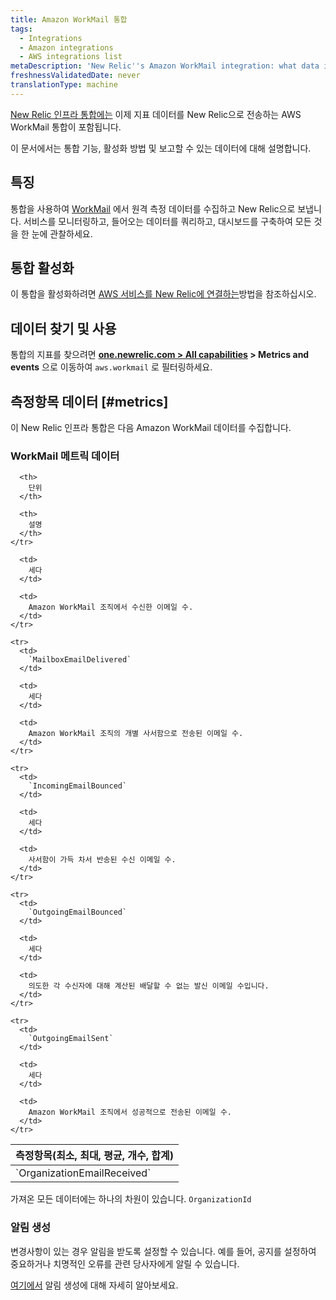 ```yaml
---
title: Amazon WorkMail 통합
tags:
  - Integrations
  - Amazon integrations
  - AWS integrations list
metaDescription: 'New Relic''s Amazon WorkMail integration: what data it reports and how to enable it.'
freshnessValidatedDate: never
translationType: machine
---
```


[New Relic 인프라 통합에는](/docs/infrastructure/integrations-getting-started/getting-started/introduction-infrastructure-integrations) 이제 지표 데이터를 New Relic으로 전송하는 AWS WorkMail 통합이 포함됩니다.

이 문서에서는 통합 기능, 활성화 방법 및 보고할 수 있는 데이터에 대해 설명합니다.

## 특징

통합을 사용하여 [WorkMail](https://aws.amazon.com/WorkMail/) 에서 원격 측정 데이터를 수집하고 New Relic으로 보냅니다. 서비스를 모니터링하고, 들어오는 데이터를 쿼리하고, 대시보드를 구축하여 모든 것을 한 눈에 관찰하세요.

## 통합 활성화

이 통합을 활성화하려면 [AWS 서비스를 New Relic에 연결하는](/docs/infrastructure/amazon-integrations/connect/aws-metric-stream-setup/)방법을 참조하십시오.

## 데이터 찾기 및 사용

통합의 지표를 찾으려면 <DNT>**[one.newrelic.com > All capabilities](https://one.newrelic.com/all-capabilities) > Metrics and events**</DNT> 으로 이동하여 `aws.workmail` 로 필터링하세요.

## 측정항목 데이터 [#metrics]

이 New Relic 인프라 통합은 다음 Amazon WorkMail 데이터를 수집합니다.

### WorkMail 메트릭 데이터

<table>
  <thead>
    <tr>
      <th style={{ width: "200px" }}>
        측정항목(최소, 최대, 평균, 개수, 합계)
      </th>

      <th>
        단위
      </th>

      <th>
        설명
      </th>
    </tr>
  </thead>

  <tbody>
    <tr>
      <td>
        `OrganizationEmailReceived`
      </td>

      <td>
        세다
      </td>

      <td>
        Amazon WorkMail 조직에서 수신한 이메일 수.
      </td>
    </tr>

    <tr>
      <td>
        `MailboxEmailDelivered`
      </td>

      <td>
        세다
      </td>

      <td>
        Amazon WorkMail 조직의 개별 사서함으로 전송된 이메일 수.
      </td>
    </tr>

    <tr>
      <td>
        `IncomingEmailBounced`
      </td>

      <td>
        세다
      </td>

      <td>
        사서함이 가득 차서 반송된 수신 이메일 수.
      </td>
    </tr>

    <tr>
      <td>
        `OutgoingEmailBounced`
      </td>

      <td>
        세다
      </td>

      <td>
        의도한 각 수신자에 대해 계산된 배달할 수 없는 발신 이메일 수입니다.
      </td>
    </tr>

    <tr>
      <td>
        `OutgoingEmailSent`
      </td>

      <td>
        세다
      </td>

      <td>
        Amazon WorkMail 조직에서 성공적으로 전송된 이메일 수.
      </td>
    </tr>
  </tbody>
</table>

가져온 모든 데이터에는 하나의 차원이 있습니다. `OrganizationId`

### 알림 생성

변경사항이 있는 경우 알림을 받도록 <InlinePopover type="alerts"/>설정할 수 있습니다. 예를 들어, 공지를 설정하여 중요하거나 치명적인 오류를 관련 당사자에게 알릴 수 있습니다.

[여기에서](/docs/alerts-applied-intelligence/new-relic-alerts/learn-alerts/introduction-alerts/) 알림 생성에 대해 자세히 알아보세요.

